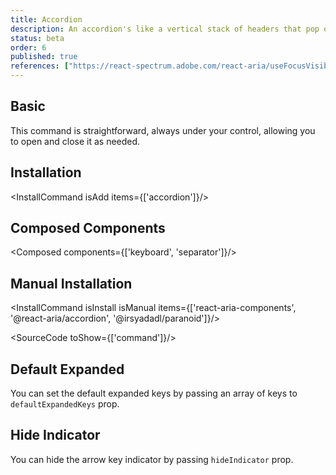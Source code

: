 ```yaml
---
title: Accordion
description: An accordion's like a vertical stack of headers that pop open to show or hide content sections.
status: beta
order: 6
published: true
references: ["https://react-spectrum.adobe.com/react-aria/useFocusVisible.html", "https://react-spectrum.adobe.com/react-aria/useHover.html"]
---
```


## Basic
This command is straightforward, always under your control, allowing you to open and close it as needed.
<How isCenter={false} toUse="controls/accordion-demo" />

## Installation
<InstallCommand isAdd items={['accordion']}/>

## Composed Components
<Composed components={['keyboard', 'separator']}/>

## Manual Installation

<InstallCommand isInstall isManual items={['react-aria-components', '@react-aria/accordion', '@irsyadadl/paranoid']}/>

<SourceCode toShow={['command']}/>

## Default Expanded
You can set the default expanded keys by passing an array of keys to `defaultExpandedKeys` prop.
<How isCenter={false} toUse="controls/accordion-default-expand-demo" />

## Hide Indicator
You can hide the arrow key indicator by passing `hideIndicator` prop.
<How isCenter={false} toUse="controls/accordion-hide-indicator-demo" />
